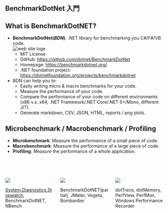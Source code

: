 ## BenchmarkDotNet 入門

## What is BenchmarkDotNET?

-  **BenchmarkDotNet(_BDN_)**: .NET library for benchmarking you C#/F#/VB code. <br/>![web site loge](./BDN_tutorial/pics/logo-wide.png)
   - MIT License
   - GitHub: <https://github.com/dotnet/BenchmarkDotNet>
   - Homepage: <https://benchmarkdotnet.org/>
   - .NET foundation project: <https://dotnetfoundation.org/projects/benchmarkdotnet>


- BDN can help you to:
  - Easily writing micro & macro benchmarks for your code. 
  - Measure the performance of your code.
  - Compare the performance of your code on different environments  
     (x86 v.s. x64, .NET Framework/.NET Core/.NET 5+/Mono, different JIT).
  - Generate markdown, CSV, JSON, HTML, reports / png plots.

## Microbenchmark / Macrobenchmark / Profiling

- **Microbenchmark**: Measure the performance of a small piece of code.
- **Macrobenchmark**: Measure the performance of a large piece of code.
- **Profiling**: Measure the performance of a whole application.

&nbsp;
<br/>
&nbsp;

:::: {.columns}

::: {.column width="33%"}
![](./BDN_tutorial/pics/microscope-2-svgrepo-com.svg)

[System.Diagnostics.Stopwatch](https://learn.microsoft.com/en-us/dotnet/api/system.diagnostics.stopwatch), BenchmarkDotNET, NBench

:::

::: {.column width="33%"}
![](./BDN_tutorial/pics/telescope-2-svgrepo-com.svg)

BenchmarkDotNET(partial), JMeter, Vegeta, Bombardier

:::

::: {.column width="33%"}
![](./BDN_tutorial/pics/protractor-svgrepo-com.svg)

dotTrace, dotMemory, PerfView, PerfMon, Windows Performance Recorder

:::

::::      


